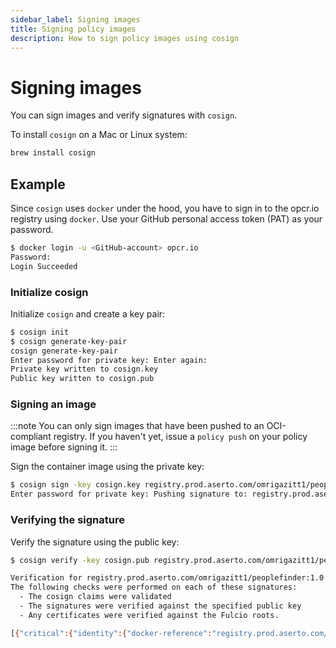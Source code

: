 ```yaml
---
sidebar_label: Signing images
title: Signing policy images
description: How to sign policy images using cosign
---
```


# Signing images

You can sign images and verify signatures with `cosign`.

To install `cosign` on a Mac or Linux system:

```bash
brew install cosign
```

## Example

Since `cosign` uses `docker` under the hood, you have to sign in to the opcr.io registry using `docker`. Use your GitHub personal access token (PAT) as your password.

```bash
$ docker login -u <GitHub-account> opcr.io
Password:
Login Succeeded
```

### Initialize cosign

Initialize `cosign` and create a key pair:

```bash
$ cosign init
$ cosign generate-key-pair
cosign generate-key-pair
Enter password for private key: Enter again:
Private key written to cosign.key
Public key written to cosign.pub
```

### Signing an image

:::note
You can only sign images that have been pushed to an OCI-compliant registry.
If you haven't yet, issue a `policy push` on your policy image before signing it.
:::

Sign the container image using the private key:

```bash
$ cosign sign -key cosign.key registry.prod.aserto.com/omrigazitt1/peoplefinder:1.0.0
Enter password for private key: Pushing signature to: registry.prod.aserto.com/omrigazitt1/peoplefinder:sha256-05e6ed84d86f6a252e24f33cb12138d9193780f1d89a1b2ff14ced315fdf8481.sig
```

### Verifying the signature

Verify the signature using the public key:

```bash
$ cosign verify -key cosign.pub registry.prod.aserto.com/omrigazitt1/peoplefinder:1.0.0

Verification for registry.prod.aserto.com/omrigazitt1/peoplefinder:1.0.0 --
The following checks were performed on each of these signatures:
  - The cosign claims were validated
  - The signatures were verified against the specified public key
  - Any certificates were verified against the Fulcio roots.

[{"critical":{"identity":{"docker-reference":"registry.prod.aserto.com/omrigazitt1/peoplefinder"},"image":{"docker-manifest-digest":"sha256:05e6ed84d86f6a252e24f33cb12138d9193780f1d89a1b2ff14ced315fdf8481"},"type":"cosign container image signature"},"optional":null}]
```
